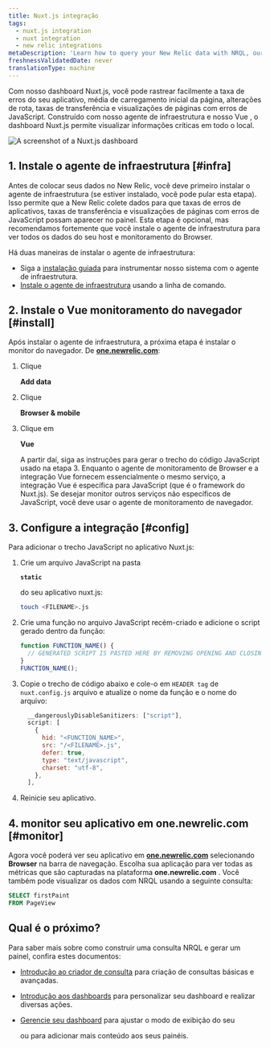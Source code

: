 ```yaml
---
title: Nuxt.js integração
tags:
  - nuxt.js integration
  - nuxt integration
  - new relic integrations
metaDescription: 'Learn how to query your New Relic data with NRQL, our SQL-like query language.'
freshnessValidatedDate: never
translationType: machine
---
```



Com nosso dashboard Nuxt.js, você pode rastrear facilmente a taxa de erros do seu aplicativo, média de carregamento inicial da página, alterações de rota, taxas de transferência e visualizações de páginas com erros de JavaScript. Construído com nosso agente de infraestrutura e nosso Vue <InlinePopover type="browser"/>, o dashboard Nuxt.js permite visualizar informações críticas em todo o local.

<img
  title="Nuxt.js dashboard"
  alt="A screenshot of a Nuxt.js dashboard"
  src={nuxtjsdashboard}
/>

## 1. Instale o agente de infraestrutura [#infra]

Antes de colocar seus dados no New Relic, você deve primeiro instalar o agente de infraestrutura (se estiver instalado, você pode pular esta etapa). Isso permite que a New Relic colete dados para que taxas de erros de aplicativos, taxas de transferência e visualizações de páginas com erros de JavaScript possam aparecer no painel. Esta etapa é opcional, mas recomendamos fortemente que você instale o agente de infraestrutura para ver todos os dados do seu host e monitoramento do Browser.

Há duas maneiras de instalar o agente de infraestrutura:

* Siga a [instalação guiada](https://one.newrelic.com/marketplace?state=607786be-99a9-fa66-4b67-3f7f3b9551d4) para instrumentar nosso sistema com o agente de infraestrutura.
* [Instale o agente de infraestrutura](/docs/infrastructure/install-infrastructure-agent/linux-installation/install-infrastructure-monitoring-agent-linux) usando a linha de comando.

## 2. Instale o Vue monitoramento do navegador [#install]

Após instalar o agente de infraestrutura, a próxima etapa é instalar o monitor do navegador. De <DoNotTranslate>**[one.newrelic.com](https://one.newrelic.com)**</DoNotTranslate>:

1. Clique

   <DoNotTranslate>**Add data**</DoNotTranslate>

2. Clique

   <DoNotTranslate>**Browser & mobile**</DoNotTranslate>

3. Clique em

   <DoNotTranslate>**Vue**</DoNotTranslate>

   A partir daí, siga as instruções para gerar o trecho do código JavaScript usado na etapa 3. Enquanto o agente de monitoramento de Browser e a integração Vue fornecem essencialmente o mesmo serviço, a integração Vue é específica para JavaScript (que é o framework do Nuxt.js). Se desejar monitor outros serviços não específicos de JavaScript, você deve usar o agente de monitoramento de navegador.

## 3. Configure a integração [#config]

Para adicionar o trecho JavaScript no aplicativo Nuxt.js:

1. Crie um arquivo JavaScript na pasta

   <DoNotTranslate>**`static`**</DoNotTranslate>

   do seu aplicativo nuxt.js:

   ```bash
   touch <FILENAME>.js
   ```

2. Crie uma função no arquivo JavaScript recém-criado e adicione o script gerado dentro da função:

   ```js
   function FUNCTION_NAME() {
     // GENERATED SCRIPT IS PASTED HERE BY REMOVING OPENING AND CLOSING <script> TAGS>
   }
   FUNCTION_NAME();
   ```

3. Copie o trecho de código abaixo e cole-o em `HEADER tag` de `nuxt.config.js` arquivo e atualize o nome da função e o nome do arquivo:

   ```js
     __dangerouslyDisableSanitizers: ["script"],
     script: [
       {
         hid: "<FUNCTION_NAME>",
         src: "/<FILENAME>.js",
         defer: true,
         type: "text/javascript",
         charset: "utf-8",
       },
     ],
   ```

4. Reinicie seu aplicativo.

## 4. monitor seu aplicativo em one.newrelic.com [#monitor]

Agora você poderá ver seu aplicativo em <DoNotTranslate>**[one.newrelic.com](https://one.newrelic.com)**</DoNotTranslate> selecionando <DoNotTranslate>**Browser**</DoNotTranslate> na barra de navegação. Escolha sua aplicação para ver todas as métricas que são capturadas na plataforma <DoNotTranslate>**one.newrelic.com**</DoNotTranslate> . Você também pode visualizar os dados com NRQL usando a seguinte consulta:

```sql
SELECT firstPaint 
FROM PageView
```

## Qual é o próximo?

Para saber mais sobre como construir uma consulta NRQL e gerar um painel, confira estes documentos:

* [Introdução ao criador de consulta](/docs/query-your-data/explore-query-data/query-builder/introduction-query-builder) para criação de consultas básicas e avançadas.

* [Introdução aos dashboards](/docs/query-your-data/explore-query-data/dashboards/introduction-dashboards) para personalizar seu dashboard e realizar diversas ações.

* [Gerencie seu dashboard](/docs/query-your-data/explore-query-data/dashboards/manage-your-dashboard) para ajustar o modo de exibição do seu

  <InlinePopover type="dashboards"/>

  ou para adicionar mais conteúdo aos seus painéis.